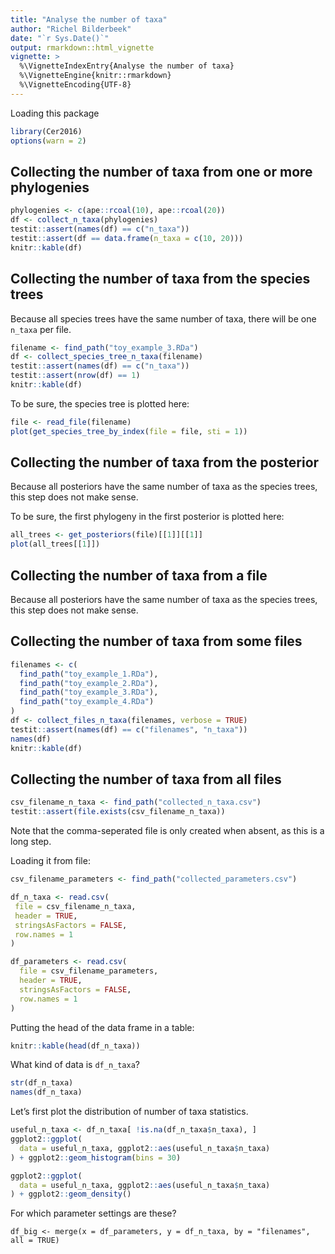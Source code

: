 ```yaml
---
title: "Analyse the number of taxa"
author: "Richel Bilderbeek"
date: "`r Sys.Date()`"
output: rmarkdown::html_vignette
vignette: >
  %\VignetteIndexEntry{Analyse the number of taxa}
  %\VignetteEngine{knitr::rmarkdown}
  %\VignetteEncoding{UTF-8}
---
```


Loading this package

```r
library(Cer2016)
options(warn = 2)
```

## Collecting the number of taxa from one or more phylogenies

```r
phylogenies <- c(ape::rcoal(10), ape::rcoal(20))
df <- collect_n_taxa(phylogenies)
testit::assert(names(df) == c("n_taxa"))
testit::assert(df == data.frame(n_taxa = c(10, 20)))
knitr::kable(df)
```

## Collecting the number of taxa from the species trees

Because all species trees have the same number
of taxa, there will be one `n_taxa` per file.

```r
filename <- find_path("toy_example_3.RDa")
df <- collect_species_tree_n_taxa(filename)
testit::assert(names(df) == c("n_taxa"))
testit::assert(nrow(df) == 1)
knitr::kable(df)
```

To be sure, the species tree is plotted here:

```r
file <- read_file(filename)
plot(get_species_tree_by_index(file = file, sti = 1))
```

## Collecting the number of taxa from the posterior

Because all posteriors have the same number
of taxa as the species trees, this step does
not make sense.

To be sure, the first phylogeny in the first posterior is plotted here:

```r
all_trees <- get_posteriors(file)[[1]][[1]]
plot(all_trees[[1]])
```

## Collecting the number of taxa from a file

Because all posteriors have the same number
of taxa as the species trees, this step does
not make sense.

## Collecting the number of taxa from some files

```r
filenames <- c(
  find_path("toy_example_1.RDa"),
  find_path("toy_example_2.RDa"),
  find_path("toy_example_3.RDa"),
  find_path("toy_example_4.RDa")
)
df <- collect_files_n_taxa(filenames, verbose = TRUE)
testit::assert(names(df) == c("filenames", "n_taxa"))
names(df)
knitr::kable(df)
```

## Collecting the number of taxa from all files

```r
csv_filename_n_taxa <- find_path("collected_n_taxa.csv")
testit::assert(file.exists(csv_filename_n_taxa))
```

Note that the comma-seperated file is only created when absent,
as this is a long step.

Loading it from file:

```r
csv_filename_parameters <- find_path("collected_parameters.csv")

df_n_taxa <- read.csv(
 file = csv_filename_n_taxa, 
 header = TRUE, 
 stringsAsFactors = FALSE, 
 row.names = 1
)

df_parameters <- read.csv(
  file = csv_filename_parameters, 
  header = TRUE, 
  stringsAsFactors = FALSE, 
  row.names = 1
)
```

Putting the head of the data frame in a table:

```r
knitr::kable(head(df_n_taxa))
```

What kind of data is `df_n_taxa`?

```r
str(df_n_taxa)
names(df_n_taxa)
```

Let's first plot the distribution of number of taxa statistics.

```r
useful_n_taxa <- df_n_taxa[ !is.na(df_n_taxa$n_taxa), ]
ggplot2::ggplot(
  data = useful_n_taxa, ggplot2::aes(useful_n_taxa$n_taxa)
) + ggplot2::geom_histogram(bins = 30)
```

```r
ggplot2::ggplot(
  data = useful_n_taxa, ggplot2::aes(useful_n_taxa$n_taxa)
) + ggplot2::geom_density()
```

For which parameter settings are these?

```
df_big <- merge(x = df_parameters, y = df_n_taxa, by = "filenames", all = TRUE)



```
